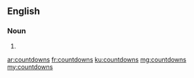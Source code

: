==English==

===Noun===
{{head|en|plural}}

# {{plural of|countdown|lang=en}}

[[ar:countdowns]]
[[fr:countdowns]]
[[ku:countdowns]]
[[mg:countdowns]]
[[my:countdowns]]